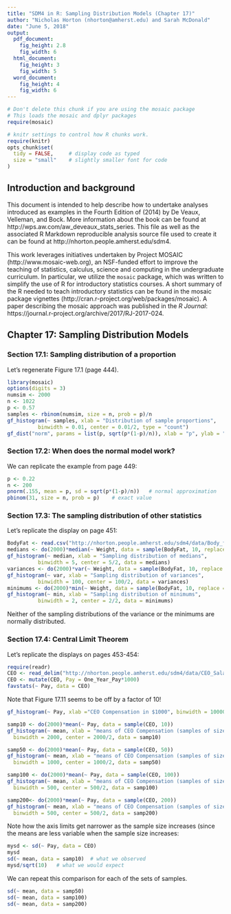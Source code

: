 ```yaml
---
title: "SDM4 in R: Sampling Distribution Models (Chapter 17)"
author: "Nicholas Horton (nhorton@amherst.edu) and Sarah McDonald"
date: "June 5, 2018"
output: 
  pdf_document:
    fig_height: 2.8
    fig_width: 6
  html_document:
    fig_height: 3
    fig_width: 5
  word_document:
    fig_height: 4
    fig_width: 6
---
```



```r
# Don't delete this chunk if you are using the mosaic package
# This loads the mosaic and dplyr packages
require(mosaic)
```

```r
# knitr settings to control how R chunks work.
require(knitr)
opts_chunk$set(
  tidy = FALSE,     # display code as typed
  size = "small"    # slightly smaller font for code
)
```

## Introduction and background 

This document is intended to help describe how to undertake analyses introduced 
as examples in the Fourth Edition of \emph{Stats: Data and Models} (2014) by De Veaux, Velleman, and Bock.
More information about the book can be found at http://wps.aw.com/aw_deveaux_stats_series.  This
file as well as the associated R Markdown reproducible analysis source file used to create it can be found at http://nhorton.people.amherst.edu/sdm4.

This work leverages initiatives undertaken by Project MOSAIC (http://www.mosaic-web.org), an NSF-funded effort to improve the teaching of statistics, calculus, science and computing in the undergraduate curriculum. In particular, we utilize the `mosaic` package, which was written to simplify the use of R for introductory statistics courses. A short summary of the R needed to teach introductory statistics can be found in the mosaic package vignettes (http://cran.r-project.org/web/packages/mosaic).
A paper describing the mosaic approach was published in the *R Journal*: https://journal.r-project.org/archive/2017/RJ-2017-024.

## Chapter 17: Sampling Distribution Models

### Section 17.1: Sampling distribution of a proportion

Let's regenerate Figure 17.1 (page 444).

```r
library(mosaic)
options(digits = 3)
numsim <- 2000
n <- 1022
p <- 0.57
samples <- rbinom(numsim, size = n, prob = p)/n
gf_histogram(~ samples, xlab = "Distribution of sample proportions", 
          binwidth = 0.01, center = 0.01/2, type = "count")
gf_dist("norm", params = list(p, sqrt(p*(1-p)/n)), xlab = "p", ylab = "f(p)")
```

### Section 17.2: When does the normal model work?

We can replicate the example from page 449:

```r
p <- 0.22
n <- 200
pnorm(.155, mean = p, sd = sqrt(p*(1-p)/n))   # normal approximation
pbinom(31, size = n, prob = p)    # exact value
```


### Section 17.3: The sampling distribution of other statistics

Let's replicate the display on page 451:

```r
BodyFat <- read.csv("http://nhorton.people.amherst.edu/sdm4/data/Body_fat_complete.csv")
medians <- do(2000)*median(~ Weight, data = sample(BodyFat, 10, replace = FALSE))
gf_histogram(~ median, xlab = "Sampling distribution of medians", 
          binwidth = 5, center = 5/2, data = medians)
variances <- do(2000)*var(~ Weight, data = sample(BodyFat, 10, replace = FALSE))
gf_histogram(~ var, xlab = "Sampling distribution of variances", 
          binwidth = 100, center = 100/2, data = variances)
minimums <- do(2000)*min(~ Weight, data = sample(BodyFat, 10, replace = FALSE))
gf_histogram(~ min, xlab = "Sampling distribution of minimums", 
          binwidth = 2, center = 2/2, data = minimums)
```

Neither of the sampling distributions of the variance or the minimums are normally distributed.

### Section 17.4: Central Limit Theorem

Let's replicate the displays on pages 453-454:

```r
require(readr)
CEO <- read_delim("http://nhorton.people.amherst.edu/sdm4/data/CEO_Salary_2012.txt", delim = "\t")
CEO <- mutate(CEO, Pay = One_Year_Pay*1000)
favstats(~ Pay, data = CEO)
```

Note that Figure 17.11 seems to be off by a factor of 10!
```r
gf_histogram(~ Pay, xlab ="CEO Compensation in $1000", binwidth = 10000, center = 10000/2-.01, data = CEO)
```


```r
samp10 <- do(2000)*mean(~ Pay, data = sample(CEO, 10))
gf_histogram(~ mean, xlab = "means of CEO Compensation (samples of size n = 10)", 
  binwidth = 2000, center = 2000/2, data = samp10)
```


```r
samp50 <- do(2000)*mean(~ Pay, data = sample(CEO, 50))
gf_histogram(~ mean, xlab = "means of CEO Compensation (samples of size n = 50)", 
  binwidth = 1000, center = 1000/2, data = samp50)
```

```r
samp100 <- do(2000)*mean(~ Pay, data = sample(CEO, 100))
gf_histogram(~ mean, xlab = "means of CEO Compensation (samples of size n = 100)", 
  binwidth = 500, center = 500/2, data = samp100)
```

```r
samp200<- do(2000)*mean(~ Pay, data = sample(CEO, 200))
gf_histogram(~ mean, xlab = "means of CEO Compensation (samples of size n = 200)", 
  binwidth = 500, center = 500/2, data = samp200)
```

Note how the axis limits get narrower as the sample size increases (since the means are less variable when the sample size increases:

```r
mysd <- sd(~ Pay, data = CEO) 
mysd
sd(~ mean, data = samp10)  # what we observed
mysd/sqrt(10)   # what we would expect
```

We can repeat this comparison for each of the sets of samples.

```r
sd(~ mean, data = samp50)
sd(~ mean, data = samp100)
sd(~ mean, data = samp200)
```


